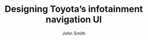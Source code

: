---
title: Designing Toyota’s infotainment navigation UI
tags: Product Design, Motion
timeline: 2022 – Present
author: John Smith
description: The USA is a vast country with a lot of places to visit. Here are the 10 best places to visit in the USA.
background: https://images.unsplash.com/photo-1480714378408-67cf0d13bc1b
---
